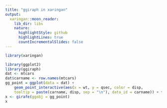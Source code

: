 ```yaml
---
title: "ggiraph in xaringan"
output:
  xaringan::moon_reader:
    lib_dir: libs
    nature:
      highlightStyle: github
      highlightLines: true
      countIncrementalSlides: false
---
```

```r
library(xaringan)

```

```r
library(ggplot2)
library(ggiraph)
dat <- mtcars
dat$carname <- row.names(mtcars)
gg_point = ggplot(data = dat) +
    geom_point_interactive(aes(x = wt, y = qsec, color = disp,
    tooltip = paste(carname, disp, sep = "\n"), data_id = carname)) + theme_minimal()
x <- girafe(ggobj = gg_point)
x
```
